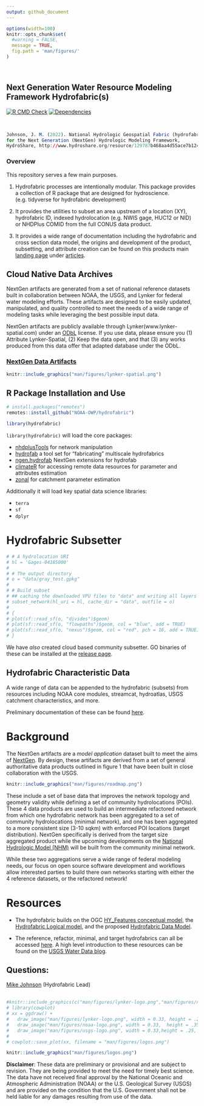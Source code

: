 ```yaml
---
output: github_document
---
```


<!-- README.md is generated from README.Rmd. Please edit that file -->

```r
options(width=100)
knitr::opts_chunk$set(
  #warning = FALSE,
  message = TRUE,
  fig.path = 'man/figures/'
)

```

<br>

## Next Generation Water Resource Modeling Framework Hydrofabric(s)

<!-- badges: start -->
[![R CMD Check](https://github.com/NOAA-OWP/hydrofabric/actions/workflows/R-CMD-check.yaml/badge.svg?branch=main)](https://github.com/NOAA-OWP/hydrofabric/actions/workflows/R-CMD-check.yaml)
[![Dependencies](https://img.shields.io/badge/dependencies-18/102-red?style=flat)](#)
<!-- badges: end -->

<br>

```r
Johnson, J. M. (2022). National Hydrologic Geospatial Fabric (hydrofabric)
for the Next Generation (NextGen) Hydrologic Modeling Framework,
HydroShare, http://www.hydroshare.org/resource/129787b468aa4d55ace7b124ed27dbde
```

### Overview

This repository serves a few main purposes.

1. Hydrofabric processes are intentionally modular. This package provides a collection of R package that are designed for hydroscience. (e.g. tidyverse for hydrofabric development)

2. It provides the utilities to subset an area upstream of a location (XY), hydrofabric ID, indexed hydrolocation (e.g. NWIS gage, HUC12 or NID) or NHDPlus COMID from the full CONUS data product.

3. It provides a wide range of documentation including the hydrofabric and cross section data model, the origins and development of the product, subsetting, and attribute creation can be found on this products main [landing page](https://noaa-owp.github.io/hydrofabric/) under [articles](https://noaa-owp.github.io/hydrofabric/articles/index.html).


## Cloud Native Data Archives

NextGen artifacts are generated from a set of national reference datasets built in collaboration between NOAA, the USGS, and Lynker for federal water modeling efforts. These artifacts are designed to be easily updated, manipulated, and quality controlled to meet the needs of a wide range of modeling tasks while leveraging the best possible input data.

NextGen artifacts are publicly available through Lynker(www.lynker-spatial.com) under an [ODbL](https://opendatacommons.org/licenses/odbl/summary/) license. If you use data, please ensure you (1) Attribute Lynker-Spatial, (2) Keep the data open, and that (3) any works produced from this data offer that adapted database under the ODbL. 

### [NextGen Data Artifacts](https://lynker-spatial.com)


```r
knitr::include_graphics("man/figures/lynker-spatial.png")
```

## R Package Installation and Use

```r
# install.packages("remotes")
remotes::install_github("NOAA-OWP/hydrofabric")
```

```r
library(hydrofabric)
```

`library(hydrofabric)` will load the core packages: 

* [nhdplusTools](https://github.com/doi-usgs/nhdplusTools/) for network manipulation
* [hydrofab](https://github.com/NOAA-OWP/hydrofab) a tool set for "fabricating" multiscale hydrofabrics
* [ngen.hydrofab](https://github.com/NOAA-OWP/ngen.hydrofab) NextGen extensions for hydrofab
* [climateR](https://github.com/mikejohnson51/climateR) for accessing remote data resources for parameter and attributes estimation
* [zonal](https://github.com/mikejohnson51/zonal) for catchment parameter estimation

Additionally it will load key spatial data science libraries: 

* `terra`
* `sf`
* `dplyr`

# Hydrofabric Subsetter

```r
# # A hydrolocation URI
# hl = 'Gages-04185000'
# 
# # The output directory
# o = "data/gray_test.gpkg"
# 
# # Build subset
# ## caching the downloaded VPU files to "data" and writing all layers to "o"
# subset_network(hl_uri = hl, cache_dir = "data", outfile = o)
# 
# {
# plot(sf::read_sf(o, "divides")$geom)
# plot(sf::read_sf(o, "flowpaths")$geom, col = "blue", add = TRUE)
# plot(sf::read_sf(o, "nexus")$geom, col = "red", pch = 16, add = TRUE)
# }

```

We have _also_ created cloud based community subsetter. GO binaries of these can be installed at the [release page](https://github.com/LynkerIntel/hfsubset/releases).


## Hydrofabric Characteristic Data

A wide range of data can be appended to the hydrofabric (subsets) from resources including NOAA core modules, streamcat, hydroatlas, USGS catchment characteristics, and more. 

Preliminary documentation of these can be found [here](https://github.com/NOAA-OWP/hydrofabric/wiki/Data-Access-Patterns).


# Background

The NextGen artifacts are a _model application_ dataset built to meet the aims of [NextGen](https://github.com/NOAA-OWP/ngen). By design, these artifacts are derived from a set of general authoritative data products outlined in figure 1 that have been built in close collaboration with the USGS. 

```r
knitr::include_graphics("man/figures/roadmap.png")
```

These include a set of base data that improves the network topology and geometry validity while defining a set of community hydrolocations (POIs). These 4 data products are used to build an intermediate refactored network from which one hydrofabric network has been aggregated to a set of community hydrolocations (minimal network), and one has been aggregated to a more consistent size (3-10 sqkm) with enforced POI locations (target distribution). NextGen specifically is derived from the target size aggregated product while the upcoming developments on the [National Hydrologic Model (NHM)](https://www.usgs.gov/mission-areas/water-resources/science/national-hydrologic-model-infrastructure) will be built from the community minimal network. 

While these two aggregations serve a wide range of federal modeling needs, our focus on open source software development and workflows allow interested parties to build there own networks starting with either the 4 reference datasets, or the refactored network!

# Resources

- The hydrofabric builds on the OGC [HY_Features conceptual model](https://docs.opengeospatial.org/is/14-111r6/14-111r6.html), the [Hydrofabric Logical model](https://docs.ogc.org/per/22-040.html), and the proposed [Hydrofabric Data Model](https://noaa-owp.github.io/hydrofabric/articles/hf_dm.html).

- The reference, refactor, minimal, and target hydrofabrics can all be accessed [here](https://www.sciencebase.gov/catalog/item/60be0e53d34e86b93891012b). A high level introduction to these resources can be found on the [USGS Water Data blog](https://waterdata.usgs.gov/blog/hydrofabric/).

## Questions:

<a href = "mailto:jjohnson@lynker.com?subject=NextGen Hydrofabric Questions">
Mike Johnson</a> (Hydrofabric Lead) <a href = "mailto:jjohnson@lynker.com?subject=NextGen Hydrofabric Questions"> 
<br>
<br>

```r
#knitr::include_graphics(c("man/figures/lynker-logo.png","man/figures/noaa-logo.png", 'man/figures/usgs-logo.png'))
# library(cowplot)
# xx = ggdraw() + 
#   draw_image("man/figures/lynker-logo.png", width = 0.33, height = .25, y = .05) + 
#   draw_image("man/figures/noaa-logo.png", width = 0.33,  height = .35, x = 0.33) + 
#   draw_image("man/figures/usgs-logo.png", width = 0.33,height = .25, x = 0.66, y = .05)
# 
# cowplot::save_plot(xx, filename = "man/figures/logos.png")
``` 

```r
knitr::include_graphics("man/figures/logos.png")
```

**Disclaimer**: These data are preliminary or provisional and are subject to revision. They are being provided to meet the need for timely best science. The data have not received final approval by the National Oceanic and Atmospheric Administration (NOAA) or the U.S. Geological Survey (USGS) and are provided on the condition that the U.S. Government shall not be held liable for any damages resulting from use of the data.

